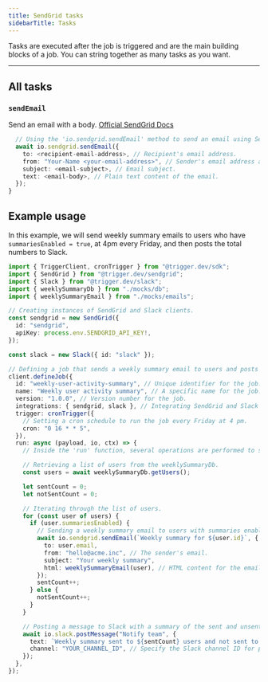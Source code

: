 ```yaml
---
title: SendGrid tasks
sidebarTitle: Tasks
---
```


<Snippet file="v2-deprecation-warning.mdx" />

Tasks are executed after the job is triggered and are the main building blocks of a job. You can string together as many tasks as you want.

---

## All tasks

### `sendEmail`

Send an email with a body. [Official SendGrid Docs](https://docs.sendgrid.com/for-developers/sending-email)

```ts example.ts
  // Using the 'io.sendgrid.sendEmail' method to send an email using SendGrid.
  await io.sendgrid.sendEmail({
    to: <recipient-email-address>, // Recipient's email address.
    from: "Your-Name <your-email-address>", // Sender's email address and name.
    subject: <email-subject>, // Email subject.
    text: <email-body>, // Plain text content of the email.
  });
}

```

## Example usage

In this example, we will send weekly summary emails to users who have `summariesEnabled = true`, at 4pm every Friday, and then posts the total numbers to Slack.

```ts example.ts
import { TriggerClient, cronTrigger } from "@trigger.dev/sdk";
import { SendGrid } from "@trigger.dev/sendgrid";
import { Slack } from "@trigger.dev/slack";
import { weeklySummaryDb } from "./mocks/db";
import { weeklySummaryEmail } from "./mocks/emails";

// Creating instances of SendGrid and Slack clients.
const sendgrid = new SendGrid({
  id: "sendgrid",
  apiKey: process.env.SENDGRID_API_KEY!,
});

const slack = new Slack({ id: "slack" });

// Defining a job that sends a weekly summary email to users and posts total numbers to Slack.
client.defineJob({
  id: "weekly-user-activity-summary", // Unique identifier for the job.
  name: "Weekly user activity summary", // A specific name for the job.
  version: "1.0.0", // Version number for the job.
  integrations: { sendgrid, slack }, // Integrating SendGrid and Slack clients into this job.
  trigger: cronTrigger({
    // Setting a cron schedule to run the job every Friday at 4 pm.
    cron: "0 16 * * 5",
  }),
  run: async (payload, io, ctx) => {
    // Inside the 'run' function, several operations are performed to send weekly summaries and post to Slack.

    // Retrieving a list of users from the weeklySummaryDb.
    const users = await weeklySummaryDb.getUsers();

    let sentCount = 0;
    let notSentCount = 0;

    // Iterating through the list of users.
    for (const user of users) {
      if (user.summariesEnabled) {
        // Sending a weekly summary email to users with summaries enabled.
        await io.sendgrid.sendEmail(`Weekly summary for ${user.id}`, {
          to: user.email,
          from: "hello@acme.inc", // The sender's email.
          subject: "Your weekly summary",
          html: weeklySummaryEmail(user), // HTML content for the email.
        });
        sentCount++;
      } else {
        notSentCount++;
      }
    }

    // Posting a message to Slack with a summary of the sent and unsent emails.
    await io.slack.postMessage("Notify team", {
      text: `Weekly summary sent to ${sentCount} users and not sent to ${notSentCount} users`,
      channel: "YOUR_CHANNEL_ID", // Specify the Slack channel ID for posting the message.
    });
  },
});
```
